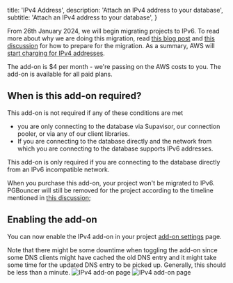 
  title: 'IPv4 Address',
  description: 'Attach an IPv4 address to your database',
  subtitle: 'Attach an IPv4 address to your database',
}

From 26th January 2024, we will begin migrating projects to IPv6. To read more about why we are doing this migration, read [this blog post](https://supabase.com/blog/ipv6) and [this discussion](https://github.com/orgs/supabase/discussions/17817) for how to prepare for the migration. As a summary, AWS will [start charging for IPv4 addresses](https://aws.amazon.com/blogs/aws/new-aws-public-ipv4-address-charge-public-ip-insights/).

The add-on is $4 per month - we're passing on the AWS costs to you. The add-on is available for all paid plans.

## When is this add-on required?

This add-on is not required if any of these conditions are met

- you are only connecting to the database via Supavisor, our connection pooler, or via any of our client libraries.
- If you are connecting to the database directly and the network from which you are connecting to the database supports IPv6 addresses.

This add-on is only required if you are connecting to the database directly from an IPv6 incompatible network.

<Admonition type="note" label="Add-on has no impact on PGBouncer removal">

When you purchase this add-on, your project won't be migrated to IPv6. PGBouncer will still be removed for the project according to the timeline mentioned in [this discussion](https://github.com/orgs/supabase/discussions/17817);

</Admonition>

## Enabling the add-on

You can now enable the IPv4 add-on in your project [add-on settings](https://supabase.com/dashboard/project/_/settings/addons) page.

<Admonition type="caution" label="Downtime when add-on is toggled.">
  Note that there might be some downtime when toggling the add-on since some DNS clients might have
  cached the old DNS entry and it might take some time for the updated DNS entry to be picked up.
  Generally, this should be less than a minute.
</Admonition>

<Image alt="IPv4 add-on page" src="/docs/img/guides/platform/ipv4/ipv4-addon-page.png" />

<Image alt="IPv4 add-on page" src="/docs/img/guides/platform/ipv4/ipv4-enable.png" />


